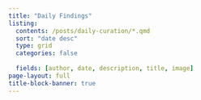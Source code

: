 ```yaml
---
title: "Daily Findings"
listing:
  contents: /posts/daily-curation/*.qmd
  sort: "date desc"
  type: grid
  categories: false
  
  fields: [author, date, description, title, image]
page-layout: full
title-block-banner: true
---
```


::: {#sample-listings}
:::
